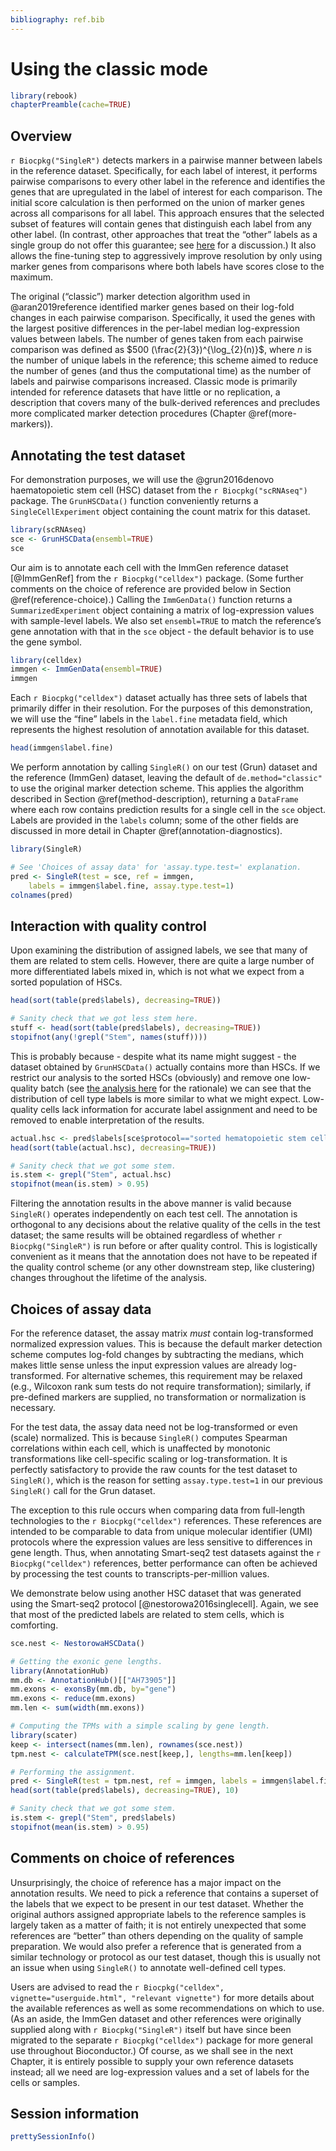 ```yaml
---
bibliography: ref.bib
---
```


# Using the classic mode

```r
library(rebook)
chapterPreamble(cache=TRUE)
```

## Overview

`r Biocpkg("SingleR")` detects markers in a pairwise manner between labels in the reference dataset.
Specifically, for each label of interest, it performs pairwise comparisons to every other label in the reference
and identifies the genes that are upregulated in the label of interest for each comparison.
The initial score calculation is then performed on the union of marker genes across all comparisons for all label.
This approach ensures that the selected subset of features will contain genes that distinguish each label from any other label.
(In contrast, other approaches that treat the "other" labels as a single group do not offer this guarantee;
see [here](https://osca.bioconductor.org/marker-detection.html#standard-application) for a discussion.)
It also allows the fine-tuning step to aggressively improve resolution by only using marker genes 
from comparisons where both labels have scores close to the maximum.

The original ("classic") marker detection algorithm used in @aran2019reference identified marker genes 
based on their log-fold changes in each pairwise comparison.
Specifically, it used the genes with the largest positive differences in the per-label median log-expression values between labels.
The number of genes taken from each pairwise comparison was defined as $500 (\frac{2}{3})^{\log_{2}(n)}$,
where $n$ is the number of unique labels in the reference;
this scheme aimed to reduce the number of genes (and thus the computational time) as the number of labels and pairwise comparisons increased.
Classic mode is primarily intended for reference datasets that have little or no replication,
a description that covers many of the bulk-derived references 
and precludes more complicated marker detection procedures (Chapter \@ref(more-markers)).

## Annotating the test dataset

For demonstration purposes, we will use the @grun2016denovo haematopoietic stem cell (HSC)
dataset from the `r Biocpkg("scRNAseq")` package.
The `GrunHSCData()` function conveniently returns a `SingleCellExperiment` 
object containing the count matrix for this dataset.

```r
library(scRNAseq)
sce <- GrunHSCData(ensembl=TRUE)
sce
```

Our aim is to annotate each cell with the ImmGen reference dataset [@ImmGenRef] from the `r Biocpkg("celldex")` package.
(Some further comments on the choice of reference are provided below in Section \@ref(reference-choice).)
Calling the `ImmGenData()` function returns a `SummarizedExperiment` object 
containing a matrix of log-expression values with sample-level labels.
We also set `ensembl=TRUE` to match the reference's gene annotation with that in the `sce` object -
the default behavior is to use the gene symbol.

```r
library(celldex)
immgen <- ImmGenData(ensembl=TRUE)
immgen
```

Each `r Biocpkg("celldex")` dataset actually has three sets of labels that primarily differ in their resolution.
For the purposes of this demonstration, we will use the "fine" labels in the `label.fine` metadata field,
which represents the highest resolution of annotation available for this dataset.

```r
head(immgen$label.fine)
```

We perform annotation by calling `SingleR()` on our test (Grun) dataset and the reference (ImmGen) dataset,
leaving the default of `de.method="classic"` to use the original marker detection scheme.
This applies the algorithm described in Section \@ref(method-description),
returning a `DataFrame` where each row contains prediction results for a single cell in the `sce` object.
Labels are provided in the `labels` column; some of the other fields are discussed in more detail in Chapter \@ref(annotation-diagnostics).

```r
library(SingleR)

# See 'Choices of assay data' for 'assay.type.test=' explanation.
pred <- SingleR(test = sce, ref = immgen, 
    labels = immgen$label.fine, assay.type.test=1)
colnames(pred)
```

## Interaction with quality control

Upon examining the distribution of assigned labels, we see that many of them are related to stem cells.
However, there are quite a large number of more differentiated labels mixed in,
which is not what we expect from a sorted population of HSCs.

```r
head(sort(table(pred$labels), decreasing=TRUE))
```

```r
# Sanity check that we got less stem here.
stuff <- head(sort(table(pred$labels), decreasing=TRUE))
stopifnot(any(!grepl("Stem", names(stuff))))
```

This is probably because - despite what its name might suggest -
the dataset obtained by `GrunHSCData()` actually contains more than HSCs.
If we restrict our analysis to the sorted HSCs (obviously) and remove one low-quality batch
(see [the analysis here](https://osca.bioconductor.org/merged-hcsc.html#quality-control-12) for the rationale)
we can see that the distribution of cell type labels is more similar to what we might expect.
Low-quality cells lack information for accurate label assignment and need to be removed to enable interpretation of the results.

```r
actual.hsc <- pred$labels[sce$protocol=="sorted hematopoietic stem cells" & sce$sample!="JC4"]
head(sort(table(actual.hsc), decreasing=TRUE))
```

```r
# Sanity check that we got some stem.
is.stem <- grepl("Stem", actual.hsc)
stopifnot(mean(is.stem) > 0.95)
```

Filtering the annotation results in the above manner is valid because `SingleR()` operates independently on each test cell.
The annotation is orthogonal to any decisions about the relative quality of the cells in the test dataset;
the same results will be obtained regardless of whether `r Biocpkg("SingleR")` is run before or after quality control.
This is logistically convenient as it means that the annotation does not have to be repeated 
if the quality control scheme (or any other downstream step, like clustering) changes throughout the lifetime of the analysis.

## Choices of assay data

For the reference dataset, the assay matrix _must_ contain log-transformed normalized expression values.
This is because the default marker detection scheme computes log-fold changes by subtracting the medians,
which makes little sense unless the input expression values are already log-transformed.
For alternative schemes, this requirement may be relaxed (e.g., Wilcoxon rank sum tests do not require transformation);
similarly, if pre-defined markers are supplied, no transformation or normalization is necessary.

For the test data, the assay data need not be log-transformed or even (scale) normalized.
This is because `SingleR()` computes Spearman correlations within each cell, 
which is unaffected by monotonic transformations like cell-specific scaling or log-transformation.
It is perfectly satisfactory to provide the raw counts for the test dataset to `SingleR()`,
which is the reason for setting `assay.type.test=1` in our previous `SingleR()` call for the Grun dataset.

The exception to this rule occurs when comparing data from full-length technologies to the `r Biocpkg("celldex")` references.
These references are intended to be comparable to data from unique molecular identifier (UMI) protocols
where the expression values are less sensitive to differences in gene length.
Thus, when annotating Smart-seq2 test datasets against the `r Biocpkg("celldex")` references,
better performance can often be achieved by processing the test counts to transcripts-per-million values.

We demonstrate below using another HSC dataset that was generated using the Smart-seq2 protocol [@nestorowa2016singlecell].
Again, we see that most of the predicted labels are related to stem cells, which is comforting.

```r
sce.nest <- NestorowaHSCData()

# Getting the exonic gene lengths.
library(AnnotationHub)
mm.db <- AnnotationHub()[["AH73905"]]
mm.exons <- exonsBy(mm.db, by="gene")
mm.exons <- reduce(mm.exons)
mm.len <- sum(width(mm.exons))

# Computing the TPMs with a simple scaling by gene length.
library(scater)
keep <- intersect(names(mm.len), rownames(sce.nest))
tpm.nest <- calculateTPM(sce.nest[keep,], lengths=mm.len[keep])

# Performing the assignment.
pred <- SingleR(test = tpm.nest, ref = immgen, labels = immgen$label.fine)
head(sort(table(pred$labels), decreasing=TRUE), 10)
```

```r
# Sanity check that we got some stem.
is.stem <- grepl("Stem", pred$labels)
stopifnot(mean(is.stem) > 0.95)
```

## Comments on choice of references {#reference-choice}

Unsurprisingly, the choice of reference has a major impact on the annotation results.
We need to pick a reference that contains a superset of the labels that we expect to be present in our test dataset.
Whether the original authors assigned appropriate labels to the reference samples is largely taken as a matter of faith;
it is not entirely unexpected that some references are "better" than others depending on the quality of sample preparation.
We would also prefer a reference that is generated from a similar technology or protocol as our test dataset,
though this is usually not an issue when using `SingleR()` to annotate well-defined cell types.

Users are advised to read the `r Biocpkg("celldex", vignette="userguide.html", "relevant vignette")` 
for more details about the available references as well as some recommendations on which to use.
(As an aside, the ImmGen dataset and other references were originally supplied along with `r Biocpkg("SingleR")` itself
but have since been migrated to the separate `r Biocpkg("celldex")` package for more general use throughout Bioconductor.)
Of course, as we shall see in the next Chapter, it is entirely possible to supply your own reference datasets instead; 
all we need are log-expression values and a set of labels for the cells or samples.

## Session information {-}

```r
prettySessionInfo()
```
